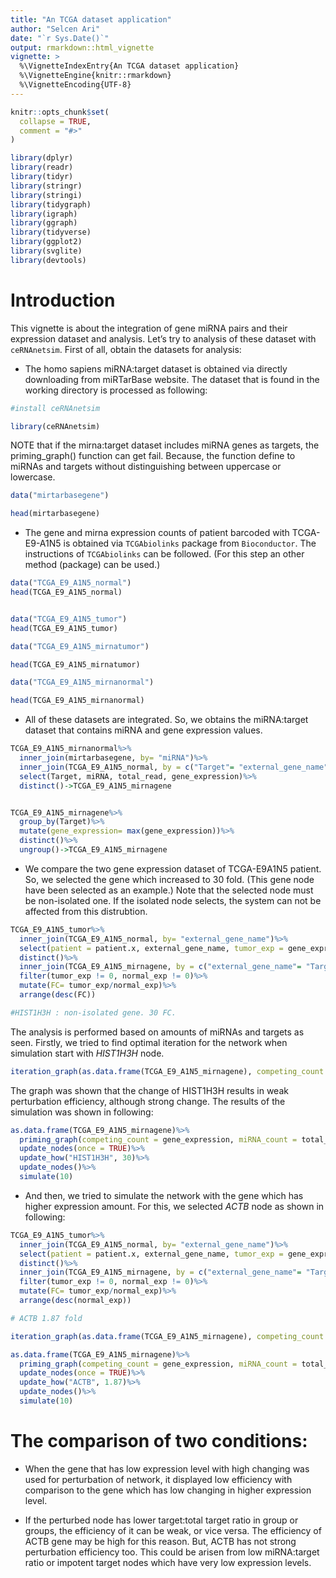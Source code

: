 ```yaml
---
title: "An TCGA dataset application"
author: "Selcen Ari"
date: "`r Sys.Date()`"
output: rmarkdown::html_vignette
vignette: >
  %\VignetteIndexEntry{An TCGA dataset application}
  %\VignetteEngine{knitr::rmarkdown}
  %\VignetteEncoding{UTF-8}
---
```


```r
knitr::opts_chunk$set(
  collapse = TRUE,
  comment = "#>"
)
```



```r
library(dplyr)
library(readr)
library(tidyr)
library(stringr)
library(stringi)
library(tidygraph)
library(igraph)
library(ggraph)
library(tidyverse)
library(ggplot2)
library(svglite)
library(devtools)

```

# Introduction

This vignette is about the integration of gene miRNA pairs and their expression dataset and analysis. Let's try to analysis of these dataset with `ceRNAnetsim`. First of all, obtain the datasets for analysis:

- The homo sapiens miRNA:target dataset is obtained via directly downloading from miRTarBase website. The dataset that is found in the working directory is processed as following:

```r
#install ceRNAnetsim

library(ceRNAnetsim)
```
NOTE that if the mirna:target dataset includes miRNA genes as targets, the priming_graph() function can get fail. Because, the function define to miRNAs and targets without distinguishing between uppercase or lowercase.

```r
data("mirtarbasegene")

head(mirtarbasegene)
```

- The gene and mirna expression counts of patient barcoded with TCGA-E9-A1N5 is obtained via `TCGAbiolinks` package from `Bioconductor`. The instructions of `TCGAbiolinks` can be followed. (For this step an other method (package) can be used.)

```r
data("TCGA_E9_A1N5_normal")
head(TCGA_E9_A1N5_normal)


data("TCGA_E9_A1N5_tumor")
head(TCGA_E9_A1N5_tumor)

```

```r
data("TCGA_E9_A1N5_mirnatumor")

head(TCGA_E9_A1N5_mirnatumor)

data("TCGA_E9_A1N5_mirnanormal")

head(TCGA_E9_A1N5_mirnanormal)

```

- All of these datasets are integrated. So, we obtains the miRNA:target dataset that contains miRNA and gene expression values.

```r

TCGA_E9_A1N5_mirnanormal%>%
  inner_join(mirtarbasegene, by= "miRNA")%>%
  inner_join(TCGA_E9_A1N5_normal, by = c("Target"= "external_gene_name"))%>%
  select(Target, miRNA, total_read, gene_expression)%>%
  distinct()->TCGA_E9_A1N5_mirnagene


TCGA_E9_A1N5_mirnagene%>%
  group_by(Target)%>%
  mutate(gene_expression= max(gene_expression))%>%
  distinct()%>%
  ungroup()->TCGA_E9_A1N5_mirnagene
```

- We compare the two gene expression dataset of TCGA-E9A1N5 patient. So, we selected the gene which increased to 30 fold. (This gene node have been selected as an example.) Note that the selected node must be non-isolated one. If the isolated node selects, the system can not be affected from this distrubtion.

```r

TCGA_E9_A1N5_tumor%>%
  inner_join(TCGA_E9_A1N5_normal, by= "external_gene_name")%>%
  select(patient = patient.x, external_gene_name, tumor_exp = gene_expression.x, normal_exp = gene_expression.y)%>%
  distinct()%>%
  inner_join(TCGA_E9_A1N5_mirnagene, by = c("external_gene_name"= "Target"))%>%
  filter(tumor_exp != 0, normal_exp != 0)%>%
  mutate(FC= tumor_exp/normal_exp)%>%
  arrange(desc(FC))

#HIST1H3H : non-isolated gene. 30 FC.
```


The analysis is performed based on amounts of miRNAs and targets as seen. Firstly, we tried to find optimal iteration for the network when simulation start with *HIST1H3H* node.

```r
iteration_graph(as.data.frame(TCGA_E9_A1N5_mirnagene), competing_count = gene_expression, miRNA_count = total_read, node_name = "HIST1H3H", .iter = 10, how = 30)
```


The graph was shown that the change of HIST1H3H results in weak perturbation efficiency, although strong change. The results of the simulation was shown in following:

```r
as.data.frame(TCGA_E9_A1N5_mirnagene)%>%
  priming_graph(competing_count = gene_expression, miRNA_count = total_read)%>%
  update_nodes(once = TRUE)%>%
  update_how("HIST1H3H", 30)%>%
  update_nodes()%>%
  simulate(10)

```


- And then, we tried to simulate the network with the gene which has higher expression amount. For this, we selected *ACTB* node as shown in following:

```r

TCGA_E9_A1N5_tumor%>%
  inner_join(TCGA_E9_A1N5_normal, by= "external_gene_name")%>%
  select(patient = patient.x, external_gene_name, tumor_exp = gene_expression.x, normal_exp = gene_expression.y)%>%
  distinct()%>%
  inner_join(TCGA_E9_A1N5_mirnagene, by = c("external_gene_name"= "Target"))%>%
  filter(tumor_exp != 0, normal_exp != 0)%>%
  mutate(FC= tumor_exp/normal_exp)%>%
  arrange(desc(normal_exp))

# ACTB 1.87 fold
```


```r
iteration_graph(as.data.frame(TCGA_E9_A1N5_mirnagene), competing_count = gene_expression, miRNA_count = total_read, node_name = "ACTB", .iter = 10, how = 1.87)
```


```r
as.data.frame(TCGA_E9_A1N5_mirnagene)%>%
  priming_graph(competing_count = gene_expression, miRNA_count = total_read)%>%
  update_nodes(once = TRUE)%>%
  update_how("ACTB", 1.87)%>%
  update_nodes()%>%
  simulate(10)
```


# The comparison of two conditions:

- When the gene that has low expression level with high changing was used for perturbation of network, it displayed low efficiency with comparison to the gene which has low changing in higher expression level.

- If the perturbed node has lower target:total target ratio in group or groups, the efficiency of it can be weak, or vice versa. The efficiency of ACTB gene may be high for this reason. But, ACTB has not strong perturbation efficiency too. This could be arisen from low miRNA:target ratio or impotent target nodes which have very low expression levels.
